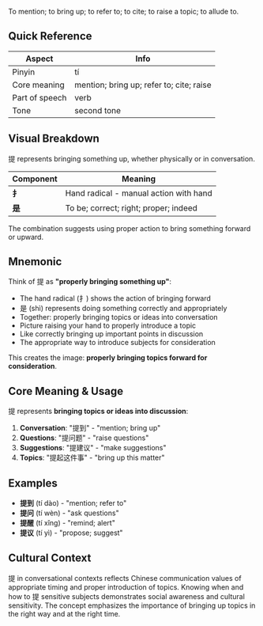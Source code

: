 To mention; to bring up; to refer to; to cite; to raise a topic; to allude to.

## Quick Reference

| Aspect         | Info                                     |
| -------------- | ---------------------------------------- |
| Pinyin         | tí                                       |
| Core meaning   | mention; bring up; refer to; cite; raise |
| Part of speech | verb                                     |
| Tone           | second tone                              |

## Visual Breakdown

提 represents bringing something up, whether physically or in conversation.

| Component | Meaning                                |
| --------- | -------------------------------------- |
| **扌**    | Hand radical - manual action with hand |
| **是**    | To be; correct; right; proper; indeed  |

The combination suggests using proper action to bring something forward or upward.

## Mnemonic

Think of 提 as **"properly bringing something up"**:

- The hand radical (扌) shows the action of bringing forward
- 是 (shì) represents doing something correctly and appropriately
- Together: properly bringing topics or ideas into conversation
- Picture raising your hand to properly introduce a topic
- Like correctly bringing up important points in discussion
- The appropriate way to introduce subjects for consideration

This creates the image: **properly bringing topics forward for consideration**.

## Core Meaning & Usage

提 represents **bringing topics or ideas into discussion**:

1. **Conversation**: "提到" - "mention; bring up"
2. **Questions**: "提问题" - "raise questions"
3. **Suggestions**: "提建议" - "make suggestions"
4. **Topics**: "提起这件事" - "bring up this matter"

## Examples

- **提到** (tí dào) - "mention; refer to"
- **提问** (tí wèn) - "ask questions"
- **提醒** (tí xǐng) - "remind; alert"
- **提议** (tí yì) - "propose; suggest"

## Cultural Context

提 in conversational contexts reflects Chinese communication values of appropriate timing and proper
introduction of topics. Knowing when and how to 提 sensitive subjects demonstrates social awareness
and cultural sensitivity. The concept emphasizes the importance of bringing up topics in the right
way and at the right time.

